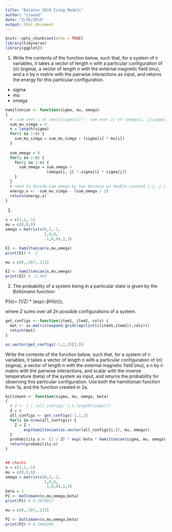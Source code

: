```yaml
---
title: "Balaton 2019 Ising Models"
author: "csaund"
date: "3/26/2019"
output: html_document
---
```

```r
knitr::opts_chunk$set(echo = TRUE)
library(tidyverse)
library(ggplot2)
```

1. Write the contents of the function below, such that, for a system of n variables, it takes a vector of length n with a particular configuration of (σ) (sigma), a vector of length n with the external magnetic field (mu), and a n by n matrix with the pairwise interactions as input, and returns the energy for this particular configuration.

- sigma
- mu
- omega
```r
hamiltonian <- function(sigma, mu, omega)
{
  # -sum over i of (mu[i]sigma[i]) - sum over ij of (omega[i, j]sigma[i]sigma[j])
  sum_mu_simga = 0
  n = length(sigma)
  for(i in 1:n) {
    sum_mu_simga = sum_mu_simga + (sigma[i] * mu[i])
  }
  
  sum_omega = 0
  for(i in 1:n) {
    for(j in 1:n) {
      sum_omega = sum_omega + 
                  (omega[i, j] * sigma[i] * sigma[j])
    }
  }
  # need to divide sum_omega by two because we double-counted i-j, j-i
  energy.x <- -sum_mu_simga - (sum_omega / 2)
  return(energy.x)
}
```

1. 
```r
x = c(1,1,-1)
mu = c(0,0,0)
omega = matrix(c(0,1,-1,
                 1,0,0,
                 -1,0,0),3,3)

E1 <- hamiltonian(x,mu,omega) 
print(E1) # -2

mu = c(0,.587,.123)

E2 <- hamiltonian(x,mu,omega) 
print(E2) # -2.464
```



2. The probability of a system being in a particular state is given by the Boltzmann function:

P(σ)= (1/Z) * (exp(−βH(σ))),

where Z sums over all 2n possible configurations of a system.

```r
get_configs <- function(item1, item2, cols) {
  mat <- as.matrix(expand.grid(rep(list(c(item1,item2)),cols)))
  return(mat)
}

as.vector(get_configs(-1,1,3)[2,])

```
Write the contents of the function below, such that, for a system of n variables, it takes a vector of length n with a particular configuration of (σ) (sigma), a vector of length n with the external magnetic field (mu), a n by n matrix with the pairwise interactions, and scalar with the inverse temperature (beta) of the system as input, and returns the probability for observing this particular configuration. Use both the hamiltonian function from 1a, and the function created in 2a.

```r
boltzmann <- function(sigma, mu, omega, beta)
{
  # Z <- 1 / (all_configs(-1,1,length(sigma)))
  Z = 0
  all_configs <- get_configs(-1,1,3)
  for(i in nrow(all_configs)) {
    Z = Z + 
        exp(hamiltonian(as.vector(all_configs[i,]), mu, omega))
  }
  probability.x <- (1 / Z) * exp(-beta * hamiltonian(sigma, mu, omega))
  return(probability.x)
}


## checks
x = c(1,1,-1)
mu = c(0,0,0)
omega = matrix(c(0,1,-1,
                 1,0,0,
                 -1,0,0),3,3)
beta = 1
P1 <- boltzmann(x,mu,omega,beta) 
print(P1) # 0.3879017

mu = c(0,.587,.123)

P2 <- boltzmann(x,mu,omega,beta) 
print(P2) # 0.5403266
```

